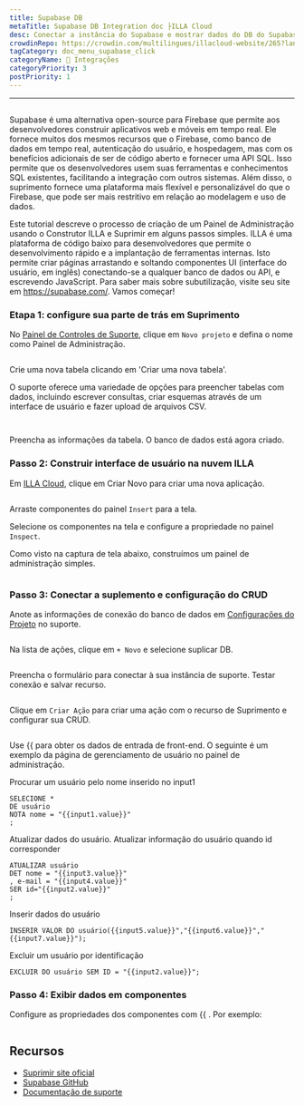 ```yaml
---
title: Supabase DB
metaTitle: Supabase DB Integration doc ├ILLA Cloud
desc: Conectar a instância do Supabase e mostrar dados do DB do Supabase em componentes
crowdinRepo: https://crowdin.com/multilingues/illacloud-website/265?languages=pt&filter=basic&value=0
tagCategory: doc_menu_supabase_click
categoryName: 🔨 Integrações
categoryPriority: 3
postPriority: 1
---
```


* * *

## <h2 hidden>Supabase DB</h2>

Supabase é uma alternativa open-source para Firebase que permite aos desenvolvedores construir aplicativos web e móveis em tempo real. Ele fornece muitos dos mesmos recursos que o Firebase, como banco de dados em tempo real, autenticação do usuário, e hospedagem, mas com os benefícios adicionais de ser de código aberto e fornecer uma API SQL. Isso permite que os desenvolvedores usem suas ferramentas e conhecimentos SQL existentes, facilitando a integração com outros sistemas. Além disso, o suprimento fornece uma plataforma mais flexível e personalizável do que o Firebase, que pode ser mais restritivo em relação ao modelagem e uso de dados.

Este tutorial descreve o processo de criação de um Painel de Administração usando o Construtor ILLA e Suprimir em alguns passos simples. ILLA é uma plataforma de código baixo para desenvolvedores que permite o desenvolvimento rápido e a implantação de ferramentas internas. Isto permite criar páginas arrastando e soltando componentes UI (interface do usuário, em inglês) conectando-se a qualquer banco de dados ou API, e escrevendo JavaScript. Para saber mais sobre subutilização, visite seu site em <https://supabase.com/>. Vamos começar!

### Etapa 1: configure sua parte de trás em Suprimento

No [Painel de Controles de Suporte](https://app.supabase.com/projects), clique em `Novo projeto` e defina o nome como Painel de Administração.

<img
  src='https://cdn.illacloud.com/official-website/img/docs/assemble/supabase1.png'
  alt=""
/>

Crie uma nova tabela clicando em 'Criar uma nova tabela'.

O suporte oferece uma variedade de opções para preencher tabelas com dados, incluindo escrever consultas, criar esquemas através de um interface de usuário e fazer upload de arquivos CSV.

<img
  src='https://cdn.illacloud.com/official-website/img/docs/assemble/supabase2.png'
  alt=""
/>

<img
  src='https://cdn.illacloud.com/official-website/img/docs/assemble/supabase3.png'
  alt=""
/>

Preencha as informações da tabela. O banco de dados está agora criado.

### Passo 2: Construir interface de usuário na nuvem ILLA

Em [ILLA Cloud](https://cloud.illacloud.com), clique em Criar Novo para criar uma nova aplicação.

<img
  src='https://cdn.illacloud.com/official-website/img/docs/assemble/supabase4.png'
  alt=""
/>

Arraste componentes do painel `Insert` para a tela.

Selecione os componentes na tela e configure a propriedade no painel `Inspect`.

Como visto na captura de tela abaixo, construímos um painel de administração simples.

<img
  src='https://cdn.illacloud.com/official-website/img/docs/assemble/supabase5.png'
  alt=""
/>

### Passo 3: Conectar a suplemento e configuração do CRUD

Anote as informações de conexão do banco de dados em [Configurações do Projeto](https://app.supabase.com/project/hdcfnsxpwwgboqomdrhp/settings/database) no suporte.

<img
  src='https://cdn.illacloud.com/official-website/img/docs/assemble/supabase6.png'
  alt=""
/>

Na lista de ações, clique em `+ Novo` e selecione suplicar DB.

<img
  src='https://cdn.illacloud.com/official-website/img/docs/assemble/supabase7.png'
  alt=""
/>

Preencha o formulário para conectar à sua instância de suporte. Testar conexão e salvar recurso.

<img
  src='https://cdn.illacloud.com/official-website/img/docs/assemble/supabase8.png'
  alt=""
/>

Clique em `Criar Ação` para criar uma ação com o recurso de Suprimento e configurar sua CRUD.

<img
  src='https://cdn.illacloud.com/official-website/img/docs/assemble/supabase9.png'
  alt=""
/>

Use {{ para obter os dados de entrada de front-end. O seguinte é um exemplo da página de gerenciamento de usuário no painel de administração.

Procurar um usuário pelo nome inserido no input1

```
SELECIONE *
DE usuário
NOTA nome = "{{input1.value}}"
;
```

Atualizar dados do usuário. Atualizar informação do usuário quando id corresponder

```
ATUALIZAR usuário
DET nome = "{{input3.value}}"
, e-mail = "{{input4.value}}"
SER id="{{input2.value}}"
;
```

Inserir dados do usuário

```
INSERIR VALOR DO usuário({{input5.value}}","{{input6.value}}","{{input7.value}}");
```

Excluir um usuário por identificação

```
EXCLUIR DO usuário SEM ID = "{{input2.value}}";
```

### Passo 4: Exibir dados em componentes

Configure as propriedades dos componentes com {{ . Por exemplo:

<img
  src='https://cdn.illacloud.com/official-website/img/docs/assemble/supabase10.png'
  alt=""
/>

## Recursos

-   [Suprimir site oficial](https://supabase.com/)
-   [Supabase GitHub](https://github.com/supabase/supabase)
-   [Documentação de suporte](https://supabase.com/docs)
